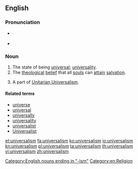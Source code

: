 {{also|Universalism}}
==English==
{{wikipedia}}
{{Wikiquote}}

===Pronunciation===
* {{a|US}} {{IPA|/ˌjuːnəˈvɝsəlˌɪzəm/|lang=en}}
* {{a|UK}} {{IPA|/ˌjuːnɪˈvɜːsəlˌɪzəm/|lang=en}}

===Noun===
{{en-noun|~}}

# The state of being [[universal]]; [[universality]].
# The [[theological]] [[belief]] that all [[soul]]s can [[attain]] [[salvation]].
# {{rfc-sense}} A part of [[Unitarian Universalism]].

====Related terms====
* [[universe]]
* [[universal]]
* [[universally]]
* [[universality]]
* [[universalist]]
* [[Universalist]]

[[Category:English nouns ending in "-ism"]]
[[Category:en:Religion]]

[[et:universalism]]
[[fa:universalism]]
[[ko:universalism]]
[[io:universalism]]
[[kn:universalism]]
[[pl:universalism]]
[[ta:universalism]]
[[th:universalism]]
[[vi:universalism]]
[[zh:universalism]]